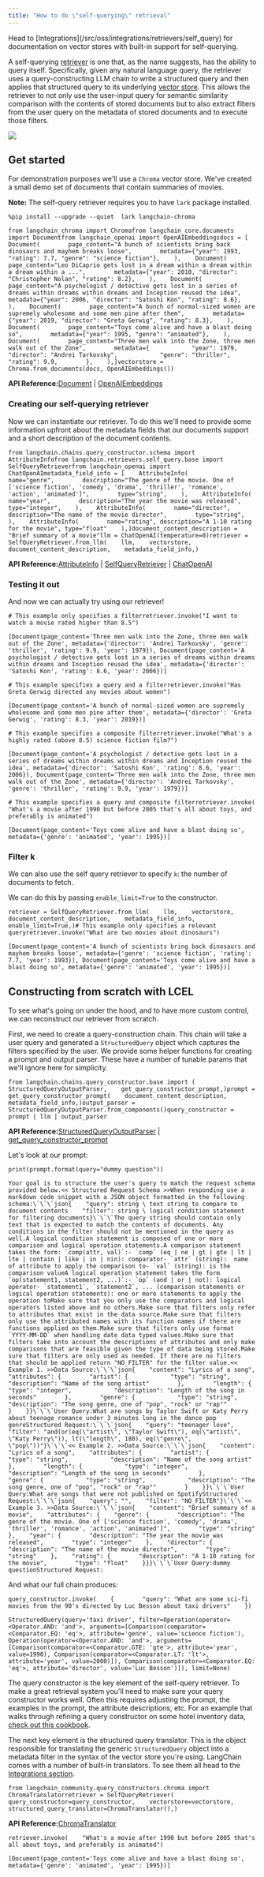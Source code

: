 ```yaml
---
title: "How to do \"self-querying\" retrieval"
---
```


<Info>
  Head to [Integrations](/src/oss/integrations/retrievers/self_query) for documentation on vector stores with built-in support for self-querying.
</Info>

A self-querying [retriever](/src/oss/concepts/retrievers) is one that, as the name suggests, has the ability to query itself. Specifically, given any natural language query, the retriever uses a query-constructing LLM chain to write a structured query and then applies that structured query to its underlying [vector store](/src/oss/concepts/vectorstores). This allows the retriever to not only use the user-input query for semantic similarity comparison with the contents of stored documents but to also extract filters from the user query on the metadata of stored documents and to execute those filters.

![](/images/oss/how_to/self_query/assets/images/self_querying-26ac0fc8692e85bc3cd9b8640509404f.jpg)

## Get started

For demonstration purposes we'll use a `Chroma` vector store. We've created a small demo set of documents that contain summaries of movies.

**Note:** The self-query retriever requires you to have `lark` package installed.

```
%pip install --upgrade --quiet  lark langchain-chroma
```

```
from langchain_chroma import Chromafrom langchain_core.documents import Documentfrom langchain_openai import OpenAIEmbeddingsdocs = [    Document(        page_content="A bunch of scientists bring back dinosaurs and mayhem breaks loose",        metadata={"year": 1993, "rating": 7.7, "genre": "science fiction"},    ),    Document(        page_content="Leo DiCaprio gets lost in a dream within a dream within a dream within a ...",        metadata={"year": 2010, "director": "Christopher Nolan", "rating": 8.2},    ),    Document(        page_content="A psychologist / detective gets lost in a series of dreams within dreams within dreams and Inception reused the idea",        metadata={"year": 2006, "director": "Satoshi Kon", "rating": 8.6},    ),    Document(        page_content="A bunch of normal-sized women are supremely wholesome and some men pine after them",        metadata={"year": 2019, "director": "Greta Gerwig", "rating": 8.3},    ),    Document(        page_content="Toys come alive and have a blast doing so",        metadata={"year": 1995, "genre": "animated"},    ),    Document(        page_content="Three men walk into the Zone, three men walk out of the Zone",        metadata={            "year": 1979,            "director": "Andrei Tarkovsky",            "genre": "thriller",            "rating": 9.9,        },    ),]vectorstore = Chroma.from_documents(docs, OpenAIEmbeddings())
```

**API Reference:**[Document](https://python.langchain.com/api_reference/core/documents/langchain_core.documents.base.Document.html) | [OpenAIEmbeddings](https://python.langchain.com/api_reference/openai/embeddings/langchain_openai.embeddings.base.OpenAIEmbeddings.html)

### Creating our self-querying retriever

Now we can instantiate our retriever. To do this we'll need to provide some information upfront about the metadata fields that our documents support and a short description of the document contents.

```
from langchain.chains.query_constructor.schema import AttributeInfofrom langchain.retrievers.self_query.base import SelfQueryRetrieverfrom langchain_openai import ChatOpenAImetadata_field_info = [    AttributeInfo(        name="genre",        description="The genre of the movie. One of ['science fiction', 'comedy', 'drama', 'thriller', 'romance', 'action', 'animated']",        type="string",    ),    AttributeInfo(        name="year",        description="The year the movie was released",        type="integer",    ),    AttributeInfo(        name="director",        description="The name of the movie director",        type="string",    ),    AttributeInfo(        name="rating", description="A 1-10 rating for the movie", type="float"    ),]document_content_description = "Brief summary of a movie"llm = ChatOpenAI(temperature=0)retriever = SelfQueryRetriever.from_llm(    llm,    vectorstore,    document_content_description,    metadata_field_info,)
```

**API Reference:**[AttributeInfo](https://python.langchain.com/api_reference/langchain/chains/langchain.chains.query_constructor.schema.AttributeInfo.html) | [SelfQueryRetriever](https://python.langchain.com/api_reference/langchain/retrievers/langchain.retrievers.self_query.base.SelfQueryRetriever.html) | [ChatOpenAI](https://python.langchain.com/api_reference/openai/chat_models/langchain_openai.chat_models.base.ChatOpenAI.html)

### Testing it out

And now we can actually try using our retriever!

```
# This example only specifies a filterretriever.invoke("I want to watch a movie rated higher than 8.5")
```

```
[Document(page_content='Three men walk into the Zone, three men walk out of the Zone', metadata={'director': 'Andrei Tarkovsky', 'genre': 'thriller', 'rating': 9.9, 'year': 1979}), Document(page_content='A psychologist / detective gets lost in a series of dreams within dreams within dreams and Inception reused the idea', metadata={'director': 'Satoshi Kon', 'rating': 8.6, 'year': 2006})]
```

```
# This example specifies a query and a filterretriever.invoke("Has Greta Gerwig directed any movies about women")
```

```
[Document(page_content='A bunch of normal-sized women are supremely wholesome and some men pine after them', metadata={'director': 'Greta Gerwig', 'rating': 8.3, 'year': 2019})]
```

```
# This example specifies a composite filterretriever.invoke("What's a highly rated (above 8.5) science fiction film?")
```

```
[Document(page_content='A psychologist / detective gets lost in a series of dreams within dreams within dreams and Inception reused the idea', metadata={'director': 'Satoshi Kon', 'rating': 8.6, 'year': 2006}), Document(page_content='Three men walk into the Zone, three men walk out of the Zone', metadata={'director': 'Andrei Tarkovsky', 'genre': 'thriller', 'rating': 9.9, 'year': 1979})]
```

```
# This example specifies a query and composite filterretriever.invoke(    "What's a movie after 1990 but before 2005 that's all about toys, and preferably is animated")
```

```
[Document(page_content='Toys come alive and have a blast doing so', metadata={'genre': 'animated', 'year': 1995})]
```

### Filter k

We can also use the self query retriever to specify `k`: the number of documents to fetch.

We can do this by passing `enable_limit=True` to the constructor.

```
retriever = SelfQueryRetriever.from_llm(    llm,    vectorstore,    document_content_description,    metadata_field_info,    enable_limit=True,)# This example only specifies a relevant queryretriever.invoke("What are two movies about dinosaurs")
```

```
[Document(page_content='A bunch of scientists bring back dinosaurs and mayhem breaks loose', metadata={'genre': 'science fiction', 'rating': 7.7, 'year': 1993}), Document(page_content='Toys come alive and have a blast doing so', metadata={'genre': 'animated', 'year': 1995})]
```

## Constructing from scratch with LCEL

To see what's going on under the hood, and to have more custom control, we can reconstruct our retriever from scratch.

First, we need to create a query-construction chain. This chain will take a user query and generated a `StructuredQuery` object which captures the filters specified by the user. We provide some helper functions for creating a prompt and output parser. These have a number of tunable params that we'll ignore here for simplicity.

```
from langchain.chains.query_constructor.base import (    StructuredQueryOutputParser,    get_query_constructor_prompt,)prompt = get_query_constructor_prompt(    document_content_description,    metadata_field_info,)output_parser = StructuredQueryOutputParser.from_components()query_constructor = prompt | llm | output_parser
```

**API Reference:**[StructuredQueryOutputParser](https://python.langchain.com/api_reference/langchain/chains/langchain.chains.query_constructor.base.StructuredQueryOutputParser.html) | [get\_query\_constructor\_prompt](https://python.langchain.com/api_reference/langchain/chains/langchain.chains.query_constructor.base.get_query_constructor_prompt.html)

Let's look at our prompt:

```
print(prompt.format(query="dummy question"))
```

```
Your goal is to structure the user's query to match the request schema provided below.<< Structured Request Schema >>When responding use a markdown code snippet with a JSON object formatted in the following schema:\`\`\`json{    "query": string \ text string to compare to document contents    "filter": string \ logical condition statement for filtering documents}\`\`\`The query string should contain only text that is expected to match the contents of documents. Any conditions in the filter should not be mentioned in the query as well.A logical condition statement is composed of one or more comparison and logical operation statements.A comparison statement takes the form: `comp(attr, val)`:- `comp` (eq | ne | gt | gte | lt | lte | contain | like | in | nin): comparator- `attr` (string):  name of attribute to apply the comparison to- `val` (string): is the comparison valueA logical operation statement takes the form `op(statement1, statement2, ...)`:- `op` (and | or | not): logical operator- `statement1`, `statement2`, ... (comparison statements or logical operation statements): one or more statements to apply the operation toMake sure that you only use the comparators and logical operators listed above and no others.Make sure that filters only refer to attributes that exist in the data source.Make sure that filters only use the attributed names with its function names if there are functions applied on them.Make sure that filters only use format `YYYY-MM-DD` when handling date data typed values.Make sure that filters take into account the descriptions of attributes and only make comparisons that are feasible given the type of data being stored.Make sure that filters are only used as needed. If there are no filters that should be applied return "NO_FILTER" for the filter value.<< Example 1. >>Data Source:\`\`\`json{    "content": "Lyrics of a song",    "attributes": {        "artist": {            "type": "string",            "description": "Name of the song artist"        },        "length": {            "type": "integer",            "description": "Length of the song in seconds"        },        "genre": {            "type": "string",            "description": "The song genre, one of "pop", "rock" or "rap""        }    }}\`\`\`User Query:What are songs by Taylor Swift or Katy Perry about teenage romance under 3 minutes long in the dance pop genreStructured Request:\`\`\`json{    "query": "teenager love",    "filter": "and(or(eq(\"artist\", \"Taylor Swift\"), eq(\"artist\", \"Katy Perry\")), lt(\"length\", 180), eq(\"genre\", \"pop\"))"}\`\`\`<< Example 2. >>Data Source:\`\`\`json{    "content": "Lyrics of a song",    "attributes": {        "artist": {            "type": "string",            "description": "Name of the song artist"        },        "length": {            "type": "integer",            "description": "Length of the song in seconds"        },        "genre": {            "type": "string",            "description": "The song genre, one of "pop", "rock" or "rap""        }    }}\`\`\`User Query:What are songs that were not published on SpotifyStructured Request:\`\`\`json{    "query": "",    "filter": "NO_FILTER"}\`\`\`<< Example 3. >>Data Source:\`\`\`json{    "content": "Brief summary of a movie",    "attributes": {    "genre": {        "description": "The genre of the movie. One of ['science fiction', 'comedy', 'drama', 'thriller', 'romance', 'action', 'animated']",        "type": "string"    },    "year": {        "description": "The year the movie was released",        "type": "integer"    },    "director": {        "description": "The name of the movie director",        "type": "string"    },    "rating": {        "description": "A 1-10 rating for the movie",        "type": "float"    }}}\`\`\`User Query:dummy questionStructured Request:
```

And what our full chain produces:

```
query_constructor.invoke(    {        "query": "What are some sci-fi movies from the 90's directed by Luc Besson about taxi drivers"    })
```

```
StructuredQuery(query='taxi driver', filter=Operation(operator=<Operator.AND: 'and'>, arguments=[Comparison(comparator=<Comparator.EQ: 'eq'>, attribute='genre', value='science fiction'), Operation(operator=<Operator.AND: 'and'>, arguments=[Comparison(comparator=<Comparator.GTE: 'gte'>, attribute='year', value=1990), Comparison(comparator=<Comparator.LT: 'lt'>, attribute='year', value=2000)]), Comparison(comparator=<Comparator.EQ: 'eq'>, attribute='director', value='Luc Besson')]), limit=None)
```

The query constructor is the key element of the self-query retriever. To make a great retrieval system you'll need to make sure your query constructor works well. Often this requires adjusting the prompt, the examples in the prompt, the attribute descriptions, etc. For an example that walks through refining a query constructor on some hotel inventory data, [check out this cookbook](https://github.com/langchain-ai/langchain/blob/master/cookbook/self_query_hotel_search.ipynb).

The next key element is the structured query translator. This is the object responsible for translating the generic `StructuredQuery` object into a metadata filter in the syntax of the vector store you're using. LangChain comes with a number of built-in translators. To see them all head to the [Integrations section](/src/oss/integrations/retrievers/self_query).

```
from langchain_community.query_constructors.chroma import ChromaTranslatorretriever = SelfQueryRetriever(    query_constructor=query_constructor,    vectorstore=vectorstore,    structured_query_translator=ChromaTranslator(),)
```

**API Reference:**[ChromaTranslator](https://python.langchain.com/api_reference/community/query_constructors/langchain_community.query_constructors.chroma.ChromaTranslator.html)

```
retriever.invoke(    "What's a movie after 1990 but before 2005 that's all about toys, and preferably is animated")
```

```
[Document(page_content='Toys come alive and have a blast doing so', metadata={'genre': 'animated', 'year': 1995})]
```
